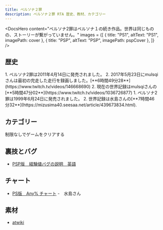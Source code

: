 ```yaml
---
title: ペルソナ２罪
description: ペルソナ２罪 RTA 歴史、教材、カテゴリー
---
```




<DocsHero 
    content="ペルソナ2罪はペルソナ１の続き作品。世界は同じものの、ストーリーが繋がっていません。"
    images = {[
        {
            title: "PS1",
            altText: "PS1",
            imagePath: cover
        },
        {
            title: "PSP",
            altText: "PSP",
            imagePath: pspCover
        },
    ]}
/>

<LinkCard title="ランキング" href="https://www.speedrun.com/ja-JP/p2is" description="投稿されたRTA動画を観るようにSpeedrun.comへ"/>

## 歴史
<Tabs>
    <TabItem label="PSP版">
        <Steps>
            1. ペルソナ2罪は2011年4月14日に発売されました。
            2. 2017年5月23日にmulsqiさんは最初の完走した走行を録画しました。[**6時間49分28**](https://www.twitch.tv/videos/146668690)
            2. 現在の世界記録はmulsqiさんの[**5時間47分02**](https://www.twitch.tv/videos/1036726877)
        </Steps>
    </TabItem>
    <TabItem label="PS1版">
        <Steps>
            1. ペルソナ2罪は1999年6月24日に発売されました。
            2. 世界記録は水島さんの[**7時間46分32**](https://mizusima40.seesaa.net/article/439673834.html).
        </Steps>
    </TabItem>
</Tabs>

## カテゴリー
<CardGrid>
    <Card title="Any%">制限なしでゲームをクリアする</Card>
</CardGrid>

## 裏技とバグ
- [PSP版　経験値バグの説明　英語](https://docs.google.com/document/d/1EraC4XNMV2EEhTwnO7OevX_hHRjDuTxsrwY8VAexSzY/edit?usp=sharing)

## チャート
- [PS版　Any% チャート](https://mizusima40.seesaa.net/category/24028840-1.html) -　水島さん

## 素材
- [atwiki](https://w.atwiki.jp/persona2tsumi)